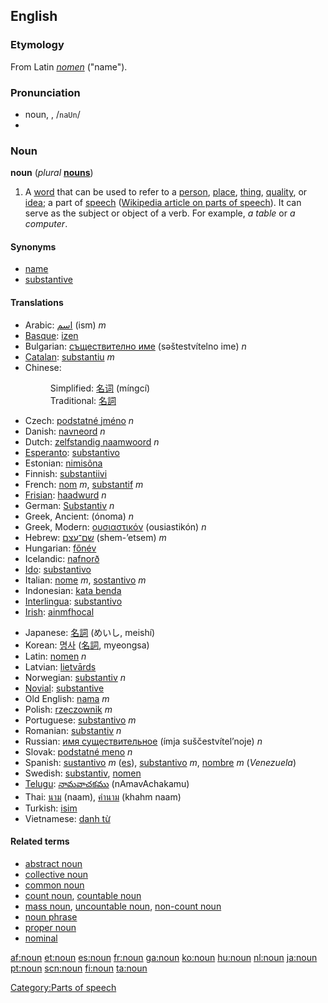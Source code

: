 ==English==
{{wikipedia}}

===Etymology===
From Latin ''[[nomen]]'' ("name").

===Pronunciation===
*noun, {{IPA|/naʊn/}}, /<tt>naUn</tt>/
*{{audio|en-us-inlandnorth-noun.ogg|Audio (US-Inland North)}}

===Noun===
'''noun''' (''plural'' '''[[nouns]]''')

# {{grammar}} A [[word]] that can be used to refer to a [[person]], [[place]], [[thing]], [[quality]], or [[idea]]; a part of [[speech]] ([[w:Part of speech|Wikipedia article on parts of speech]]). It can serve as the subject or object of a verb. For example, ''a table'' or ''a computer''.

====Synonyms====
*[[name]]
*[[substantive]]

====Translations====
{{top}}
*Arabic: [[اسم]] (ism) ''m''
*[[Basque]]: [[izen]]
*Bulgarian: [[съществително име]] (səštestvítelno ime) ''n''
*[[Catalan]]: [[substantiu]] ''m''
*Chinese:
*:Simplified: [[名词]] (míngcí)
*:Traditional: [[名詞]]
*Czech: [[podstatné jméno]] ''n''
*Danish: [[navneord]] ''n''
*Dutch: [[zelfstandig naamwoord]] ''n''
*[[Esperanto]]: [[substantivo]]
*Estonian: [[nimisõna]]
*Finnish: [[substantiivi]]
*French: [[nom]] ''m'', [[substantif]] ''m''
*[[Frisian]]: [[haadwurd]] ''n''
*German: [[Substantiv]] ''n''
*Greek, Ancient: {{IPAchar|[[ὄνομα]]}} (ónoma) ''n'' 
*Greek, Modern: [[ουσιαστικόν]] (ousiastikón) ''n''
*Hebrew: [[שם־עצם]] (shem-’etsem) ''m''
*Hungarian: [[főnév]]
*Icelandic: [[nafnorð]]
*[[Ido]]: [[substantivo]]
*Italian: [[nome]] ''m'', [[sostantivo]] ''m''
*Indonesian: [[kata benda]]
*[[Interlingua]]: [[substantivo]]
*[[Irish]]: [[ainmfhocal]]
{{mid}}
*Japanese: [[名詞]] (めいし, meishí)
*Korean: [[명사]] ([[名詞]], myeongsa)
*Latin: [[nomen]] ''n''
*Latvian: [[lietvārds]] {{m}}
*Norwegian: [[substantiv]] ''n''
*[[Novial]]: [[substantive]]
*Old English: [[nama]] ''m''
*Polish: [[rzeczownik]] ''m''
*Portuguese: [[substantivo]] ''m''
*Romanian: [[substantiv]] ''n''
*Russian: [[имя существительное]] (ímja suščestvítel’noje) ''n''
*Slovak: [[podstatné meno]] ''n''
*Spanish: [[sustantivo]] ''m'' ([[:es:sustantivo|es]]), [[substantivo]] ''m'', [[nombre]] ''m'' (''Venezuela'')
*Swedish: [[substantiv]], [[nomen]]
*[[Telugu]]: [[నామవాచకము]] (nAmavAchakamu)
*Thai: [[นาม]] (naam), [[คำนาม]] (khahm naam)
*Turkish: [[isim]]
*Vietnamese: [[danh từ]]
{{bottom}}

====Related terms====
* [[abstract noun]]
* [[collective noun]]
* [[common noun]]
* [[count noun]], [[countable noun]]
* [[mass noun]], [[uncountable noun]], [[non-count noun]]
* [[noun phrase]]
* [[proper noun]]
* [[nominal]]

[[Category:Parts of speech]]

[[af:noun]]
[[et:noun]]
[[es:noun]]
[[fr:noun]]
[[ga:noun]]
[[ko:noun]]
[[hu:noun]]
[[nl:noun]]
[[ja:noun]]
[[pt:noun]]
[[scn:noun]]
[[fi:noun]]
[[ta:noun]]